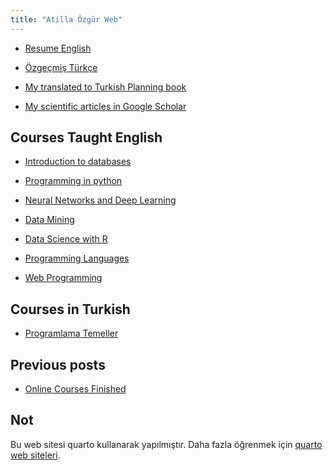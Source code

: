 ```yaml
---
title: "Atilla Özgür Web"
---
```


- [Resume English](resume-en.md)
- [Özgeçmiş Türkçe](resume-tr.md)

- [My translated to Turkish Planning book](https://ati-ozgur.github.io/planlama-kucuk-mavi-kitap/)

- [My scientific articles in Google Scholar](https://scholar.google.com/citations?user=Q9ll-kcAAAAJ&hl=en)

## Courses Taught English


- [Introduction to databases](https://ati-ozgur.github.io/course-database/)

- [Programming in python](https://github.com/ati-ozgur/course-python/)

- [Neural Networks and Deep Learning](https://github.com/ati-ozgur/course-nn-deep-learning)

- [Data Mining](https://github.com/ati-ozgur/course-data-mining)

- [Data Science with R](https://github.com/ati-ozgur/course-r-programming)

- [Programming Languages](https://github.com/ati-ozgur/course-programming-languages)

- [Web Programming](https://github.com/ati-ozgur/course-web-programming)



## Courses in Turkish  

- [Programlama Temeller](kurs-programlama-temeller)





## Previous posts

- [Online Courses Finished](online-courses-finished.md)


## Not

Bu web sitesi quarto kullanarak yapılmıştır.
Daha fazla öğrenmek için [quarto web siteleri](https://quarto.org/docs/websites).


